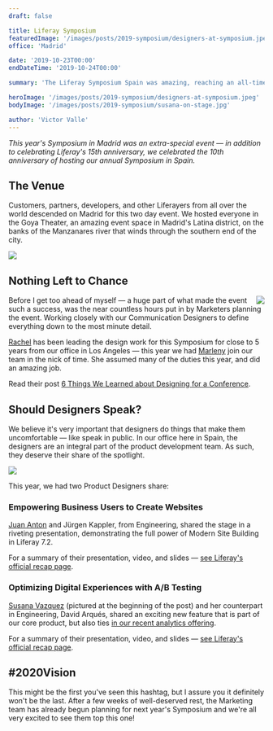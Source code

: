 ```yaml
---
draft: false

title: Liferay Symposium
featuredImage: '/images/posts/2019-symposium/designers-at-symposium.jpeg'
office: 'Madrid'

date: '2019-10-23T00:00'
endDateTime: '2019-10-24T00:00'

summary: 'The Liferay Symposium Spain was amazing, reaching an all-time high in attendance numbers. Designers contributed in many ways — from the overall design of the event itself, to sharing workshops and talks.'

heroImage: '/images/posts/2019-symposium/designers-at-symposium.jpeg'
bodyImage: '/images/posts/2019-symposium/susana-on-stage.jpg'

author: 'Victor Valle'
---
```


_This year's Symposium in Madrid was an extra-special event &mdash; in addition to celebrating Liferay's 15th anniversary, we celebrated the 10th anniversary of hosting our annual Symposium in Spain._

## The Venue

Customers, partners, developers, and other Liferayers from all over the world descended on Madrid for this two day event. We hosted everyone in the Goya Theater, an amazing event space in Madrid's Latina district, on the banks of the Manzanares river that winds through the southern end of the city.

<Image
	rounded
	dropShadow
	margin="2rem 0"
	src="/images/posts/2019-symposium/teatro-goya.jpg"
	caption="Built on the site of the former Quinta del Sordo — where Francisco de Goya lived in the early 1800's"
/>

## Nothing Left to Chance

<Image
	rounded
	dropshadow
	margin="0 0 0 2rem"
	src="/images/posts/2019-symposium/entrance.jpg"
	size="small"
	align="right"
/>

Before I get too ahead of myself &mdash; a huge part of what made the event such a success, was the near countless hours put in by Marketers planning the event. Working closely with our Communication Designers to define everything down to the most minute detail.

[Rachel](/team/yuan-rachel) has been leading the design work for this Symposium for close to 5 years from our office in Los Angeles &mdash; this year we had [Marleny](/team/francisco-marleny) join our team in the nick of time. She assumed many of the duties this year, and did an amazing job.

Read their post [6 Things We Learned about Designing for a Conference](/articles/2019/6-things-we-learned-about-designing-for-a-conference).

## Should Designers Speak?

We believe it's very important that designers do things that make them uncomfortable &mdash; like speak in public. In our office here in Spain, the designers are an integral part of the product development team. As such, they deserve their share of the spotlight.

<Image
	src="/images/posts/2019-symposium/juan-on-stage.jpg"
	rounded
	dropShadow
	margin="2rem 0"
	caption="Juan Anton, the son of the World’s Most Interesting Man"
/>

This year, we had two Product Designers share:

### Empowering Business Users to Create Websites

[Juan Anton](/team/anton-juan) and Jürgen Kappler, from Engineering, shared the stage in a riveting presentation, demonstrating the full power of Modern Site Building in Liferay 7.2.

For a summary of their presentation, video, and slides — [see Liferay's official recap page](https://www.liferay.com/web/events-symposium-spain-recap).

### Optimizing Digital Experiences with A/B Testing

[Susana Vazquez](/team/vazquez-susana) (pictured at the beginning of the post) and her counterpart in Engineering, David Arqués, shared an exciting new feature that is part of our core product, but also ties [in our recent analytics offering](/articles/2019/is-now-the-right-time-for-redesign/).

For a summary of their presentation, video, and slides — [see Liferay's official recap page](https://www.liferay.com/web/events-symposium-spain-recap).

## #2020Vision

This might be the first you've seen this hashtag, but I assure you it definitely won't be the last. After a few weeks of well-deserved rest, the Marketing team has already begun planning for next year's Symposium and we're all very excited to see them top this one!
